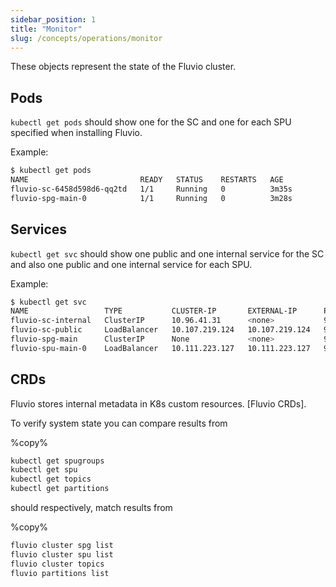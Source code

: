 ```yaml
---
sidebar_position: 1
title: "Monitor"
slug: /concepts/operations/monitor
---
```


These objects represent the state of the Fluvio cluster.

## Pods
`kubectl get pods` should show one for the SC and one for each SPU specified when installing Fluvio.

Example:

```bash copy="fl"
$ kubectl get pods
NAME                         READY   STATUS    RESTARTS   AGE
fluvio-sc-6458d598d6-qq2td   1/1     Running   0          3m35s
fluvio-spg-main-0            1/1     Running   0          3m28s
```

## Services
`kubectl get svc` should show one public and one internal service for the SC and also one public and one internal service for each SPU.

Example:

```bash copy="fl"
$ kubectl get svc
NAME                 TYPE           CLUSTER-IP       EXTERNAL-IP      PORT(S)             AGE
fluvio-sc-internal   ClusterIP      10.96.41.31      <none>           9004/TCP            4m18s
fluvio-sc-public     LoadBalancer   10.107.219.124   10.107.219.124   9003:30947/TCP      4m18s
fluvio-spg-main      ClusterIP      None             <none>           9005/TCP,9006/TCP   4m11s
fluvio-spu-main-0    LoadBalancer   10.111.223.127   10.111.223.127   9005:30023/TCP      4m11s
```

## CRDs
Fluvio stores internal metadata in K8s custom resources. [Fluvio CRDs].

To verify system state you can compare results from

%copy%
```bash
kubectl get spugroups
kubectl get spu
kubectl get topics
kubectl get partitions
```

should respectively, match results from

%copy%
```bash
fluvio cluster spg list
fluvio cluster spu list
fluvio cluster topics
fluvio partitions list
```
